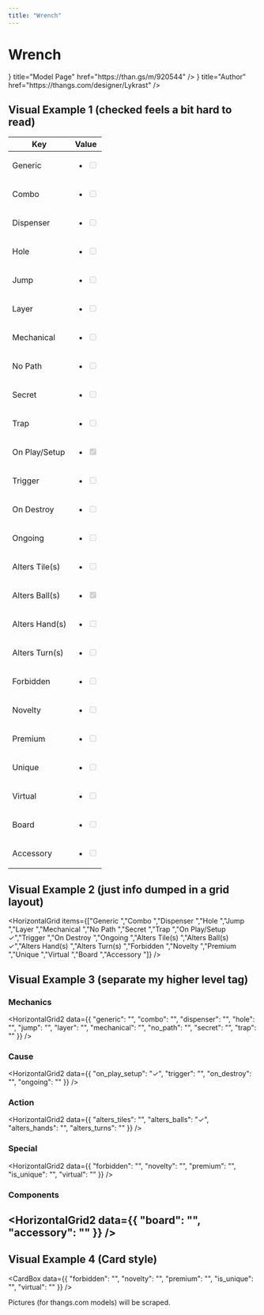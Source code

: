 ```yaml
---
title: "Wrench"
---
```




# Wrench

<Cards>
  <Cards.Card
    icon={<BoxIcon />}
    title="Model Page"
    href="https://than.gs/m/920544"
  />
  <Cards.Card
    icon={<AccountIcon />}
    title="Author"
    href="https://thangs.com/designer/Lykrast"
  />
</Cards>

## Visual Example 1 (checked feels a bit hard to read)

| Key | Value |
|-----|-------|
| Generic | <ul><li><input disabled  type="checkbox" /></li></ul>|
| Combo | <ul><li><input disabled  type="checkbox" /></li></ul>|
| Dispenser | <ul><li><input disabled  type="checkbox" /></li></ul>|
| Hole | <ul><li><input disabled  type="checkbox" /></li></ul>|
| Jump | <ul><li><input disabled  type="checkbox" /></li></ul>|
| Layer | <ul><li><input disabled  type="checkbox" /></li></ul>|
| Mechanical | <ul><li><input disabled  type="checkbox" /></li></ul>|
| No Path | <ul><li><input disabled  type="checkbox" /></li></ul>|
| Secret | <ul><li><input disabled  type="checkbox" /></li></ul>|
| Trap | <ul><li><input disabled  type="checkbox" /></li></ul>|
| On Play/Setup | <ul><li><input disabled checked type="checkbox" /></li></ul>|
| Trigger | <ul><li><input disabled  type="checkbox" /></li></ul>|
| On Destroy | <ul><li><input disabled  type="checkbox" /></li></ul>|
| Ongoing | <ul><li><input disabled  type="checkbox" /></li></ul>|
| Alters Tile(s) | <ul><li><input disabled  type="checkbox" /></li></ul>|
| Alters Ball(s) | <ul><li><input disabled checked type="checkbox" /></li></ul>|
| Alters Hand(s) | <ul><li><input disabled  type="checkbox" /></li></ul>|
| Alters Turn(s) | <ul><li><input disabled  type="checkbox" /></li></ul>|
| Forbidden | <ul><li><input disabled  type="checkbox" /></li></ul>|
| Novelty | <ul><li><input disabled  type="checkbox" /></li></ul>|
| Premium | <ul><li><input disabled  type="checkbox" /></li></ul>|
| Unique | <ul><li><input disabled  type="checkbox" /></li></ul>|
| Virtual | <ul><li><input disabled  type="checkbox" /></li></ul>|
| Board | <ul><li><input disabled  type="checkbox" /></li></ul>|
| Accessory | <ul><li><input disabled  type="checkbox" /></li></ul>|

## Visual Example 2 (just info dumped in a grid layout)

<HorizontalGrid items={["Generic ","Combo ","Dispenser ","Hole ","Jump ","Layer ","Mechanical ","No Path ","Secret ","Trap ","On Play/Setup ✓","Trigger ","On Destroy ","Ongoing ","Alters Tile(s) ","Alters Ball(s) ✓","Alters Hand(s) ","Alters Turn(s) ","Forbidden ","Novelty ","Premium ","Unique ","Virtual ","Board ","Accessory "]} />

## Visual Example 3 (separate my higher level tag)

### Mechanics
<HorizontalGrid2 data={{
  "generic": "",
  "combo": "",
  "dispenser": "",
  "hole": "",
  "jump": "",
  "layer": "",
  "mechanical": "",
  "no_path": "",
  "secret": "",
  "trap": ""
}} />

### Cause
<HorizontalGrid2 data={{
  "on_play_setup": "✓",
  "trigger": "",
  "on_destroy": "",
  "ongoing": ""
}} />

### Action
<HorizontalGrid2 data={{
  "alters_tiles": "",
  "alters_balls": "✓",
  "alters_hands": "",
  "alters_turns": ""
}} />

### Special
<HorizontalGrid2 data={{
  "forbidden": "",
  "novelty": "",
  "premium": "",
  "is_unique": "",
  "virtual": ""
}} />

### Components
<HorizontalGrid2 data={{
  "board": "",
  "accessory": ""
}} />
---

## Visual Example 4 (Card style)
<CardBox data={{
  "forbidden": "",
  "novelty": "",
  "premium": "",
  "is_unique": "",
  "virtual": ""
}} />

Pictures (for thangs.com models) will be scraped.
